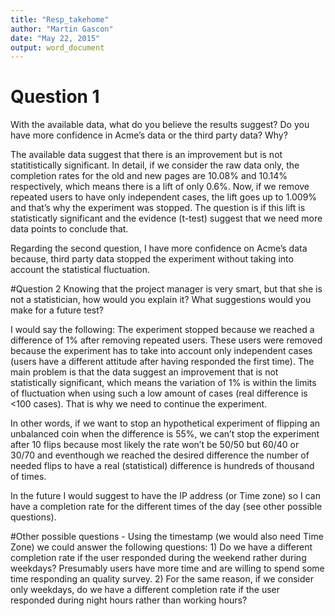 ```yaml
---
title: "Resp_takehome"
author: "Martin Gascon"
date: "May 22, 2015"
output: word_document
---
```

# Question 1
With the available data, what do you believe the results suggest? Do you have more confidence in Acme’s data or the third party data? Why?

The available data suggest that there is an improvement but is not statitistically significant. 
In detail, if we consider the raw data only, the completion rates for the old and new pages are 10.08% and 10.14% respectively, which means there is a lift of only 0.6%. Now, if we remove repeated users to have only independent cases, the lift goes up to 1.009% and that's why the experiment was stopped. The question is if this lift is statisticatly significant and the evidence (t-test) suggest that we need more data points to conclude that.    

Regarding the second question, I have more confidence on Acme's data because, third party data stopped  the experiment without taking into account the statistical fluctuation.      


#Question 2
Knowing that the project manager is very smart, but that she is not a statistician, how would you explain it? What suggestions would you make for a future test?

I would say the following: 
The experiment stopped because we reached a difference of 1% after removing repeated users. These users were removed because the experiment has to take into account only independent cases (users have a different attitude after having responded the first time). The main problem is that the data suggest an improvement that is not statistically significant, which means the variation of 1% is within the limits of fluctuation when using such a low amount of cases (real difference is <100 cases). That is why we need to continue the experiment. 

In other words, if we want to stop an hypothetical experiment of flipping an unbalanced coin when the difference is 55%, we can't stop the experiment after 10 flips because most likely the rate won't be 50/50 but 60/40 or 30/70 and eventhough we reached the desired difference the number of needed flips to have a real (statistical) difference is hundreds of thousand of times.   

In the future I would suggest to have the IP address (or Time zone) so I can have a completion rate for the different times of the day (see other possible questions). 

#Other possible questions
- Using the timestamp (we would also need Time Zone) we could answer the following questions:
1) Do we have a different completion rate if the user responded during the weekend rather during weekdays?
Presumably users have more time and are willing to spend some time responding an quality survey. 
2) For the same reason, if we consider only weekdays, do we have a different completion rate if the user responded during night hours rather than working hours? 

 






